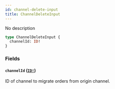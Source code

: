 ```yaml
---
id: channel-delete-input
title: ChannelDeleteInput
---
```


No description

```graphql
type ChannelDeleteInput {
  channelId: ID!
}
```

### Fields

#### `channelId` ([`ID!`](/developer/api-reference/scalars/id))

ID of channel to migrate orders from origin channel.
